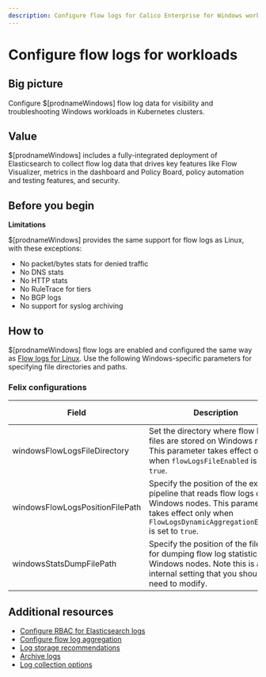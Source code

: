 ```yaml
---
description: Configure flow logs for Calico Enterprise for Windows workloads.
---
```


# Configure flow logs for workloads

## Big picture

Configure $[prodnameWindows] flow log data for visibility and troubleshooting Windows workloads in Kubernetes clusters.

## Value

$[prodnameWindows] includes a fully-integrated deployment of Elasticsearch to collect flow log data that drives
key features like Flow Visualizer, metrics in the dashboard and Policy Board, policy automation and testing features, and security.

## Before you begin

**Limitations**

$[prodnameWindows] provides the same support for flow logs as Linux, with these exceptions:

- No packet/bytes stats for denied traffic
- No DNS stats
- No HTTP stats
- No RuleTrace for tiers
- No BGP logs
- No support for syslog archiving

## How to

$[prodnameWindows] flow logs are enabled and configured the same way as [Flow logs for Linux](../../../observability/elastic/overview.mdx). Use the following Windows-specific parameters for specifying file directories and paths.

### Felix configurations

| Field                           | Description                                                                                                                                                                      | Accepted Values | Schema | Default                                     |
| ------------------------------- | -------------------------------------------------------------------------------------------------------------------------------------------------------------------------------- | --------------- | ------ | ------------------------------------------- |
| windowsFlowLogsFileDirectory    | Set the directory where flow logs files are stored on Windows nodes. This parameter takes effect only when `flowLogsFileEnabled` is set to `true`.                               | string          | string | `c:\\TigeraCalico\\flowlogs`                |
| windowsFlowLogsPositionFilePath | Specify the position of the external pipeline that reads flow logs on Windows nodes. This parameter takes effect only when `FlowLogsDynamicAggregationEnabled` is set to `true`. | string          | string | `c:\\TigeraCalico\\flowlogs\\flows.log.pos` |
| windowsStatsDumpFilePath        | Specify the position of the file used for dumping flow log statistics on Windows nodes. Note this is an internal setting that you should not need to modify.                     | string          | string | `c:\\TigeraCalico\\stats\\dump`             |

## Additional resources

- [Configure RBAC for Elasticsearch logs](../../../observability/elastic/rbac-elasticsearch.mdx)
- [Configure flow log aggregation](../../../observability/elastic/flow/aggregation.mdx)
- [Log storage recommendations](../../../operations/logstorage/log-storage-recommendations.mdx)
- [Archive logs](../../../observability/elastic/archive-storage.mdx)
- [Log collection options](../../../reference/installation/api.mdx#logcollectorspec)
